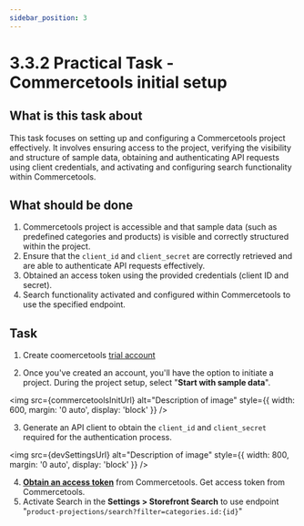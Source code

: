 ```yaml
---
sidebar_position: 3
---
```


# 3.3.2 Practical Task - Commercetools initial setup

## What is this task about

This task focuses on setting up and configuring a Commercetools project effectively.
It involves ensuring access to the project, verifying the visibility and structure of sample data,
obtaining and authenticating API requests using client credentials, and activating and configuring search
functionality within Commercetools.


## What should be done

1. Commercetools project is accessible and that sample data (such as predefined categories and products) is visible and correctly structured within the project.
2. Ensure that the `client_id` and `client_secret` are correctly retrieved and are able to authenticate API requests effectively.
3. Obtained an access token using the provided credentials (client ID and secret).
4. Search functionality activated and configured within Commercetools to use the specified endpoint.


## Task

1. Create coomercetools [trial account](https://commercetools.com/free-trial)

2. Once you've created an account, you'll have the option to initiate a project. During the project setup, select "**Start with sample data**".

<img src={commercetoolsInitUrl} alt="Description of image" style={{
  width: 600,
  margin: '0 auto',
  display: 'block'
}} />

3. Generate an API client to obtain the `client_id` and `client_secret` required for the authentication process.

<img src={devSettingsUrl} alt="Description of image" style={{
  width: 800,
  margin: '0 auto',
  display: 'block'
}} />


4. **[Obtain an access token](https://docs.commercetools.com/api/authorization)** from Commercetools. Get access token from Commercetools.
5. Activate Search in the **Settings > Storefront Search** to use endpoint "`product-projections/search?filter=categories.id:{id}`"
